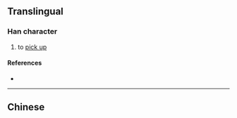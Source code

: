 {{also|撿}}
{{character info}}
==Translingual==

===Han character===
{{Han char|rn=64|rad=手|as=07|sn=10|four=|canj=QOMM|ids=⿰扌佥}}

# to [[pick up]]

====References====
* {{Han ref|kx=0434.241|hdz=31885.020|uh=6361|ud=25441}}

----

==Chinese==
{{zh-see|撿}}
